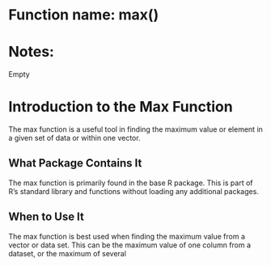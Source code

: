 # Function name: max()
# Notes:
Empty


# Introduction to the Max Function

The max function is a useful tool in finding the maximum value or element in a given set of data or within one vector.

## What Package Contains It

The max function is primarily found in the base R package. This is part of R’s standard library and functions without loading any additional packages. 

## When to Use It

The max function is best used when finding the maximum value from a vector or data set. This can be the maximum value of one column from a dataset, or the maximum of several